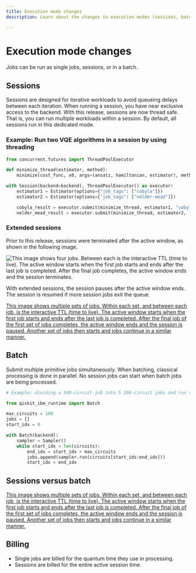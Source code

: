 ```yaml
---
title: Execution mode changes
description: Learn about the changes to execution modes (sessions, batch, and single jobs)

---
```


<span id="execution-modes"></span>

# Execution mode changes

Jobs can be run as single jobs, sessions, or in a batch.

## Sessions

Sessions are designed for iterative workloads to avoid queueing delays between each iteration. When running a session, you have near exclusive access to the backend.  With this release, sessions are now thread safe. That is, you can run multiple workloads within a session. By default, all sessions run in this dedicated mode. 

### Example: Run two VQE algorithms in a session by using threading

```python
from concurrent.futures import ThreadPoolExecutor

def minimize_thread(estimator, method):
    minimize(cost_func, x0, args=(ansatz, hamiltonian, estimator), method=method)

with Session(backend=backend), ThreadPoolExecutor() as executor:
    estimator1 = Estimator(options={"job_tags": ["cobyla"]})
    estimator2 = Estimator(options={"job_tags": ["nelder-mead"]})

    cobyla_result = executor.submit(minimize_thread, estimator1, "cobyla").result()
    nelder_mead_result = executor.submit(minimize_thread, estimator2, "nelder-mead").result()
```

### Extended sessions 

Prior to this release, sessions were terminated after the active window, as shown in the following image.

![This image shows four jobs.  Between each is the interactive TTL (time to live).  The active window starts when the first job starts and ends after the last job is completed. After the final job completes, the active window ends and the session terminates.](/images/api/qiskit-ibm-runtime/SessionTTL.png 'Figure 1: Session behavior prior to extended sessions')

With extended sessions, the session pauses after the active window ends. The session is resumed if more session jobs exit the queue. 

[This image shows multiple sets of jobs.  Within each set, and between each job, is the interactive TTL (time to live).  The active window starts when the first job starts and ends after the last job is completed. After the final job of the first set of jobs completes, the active window ends and the session is paused.  Another set of jobs then starts and jobs continue in a similar manner.](/images/api/qiskit-ibm-runtime/ExtendedSession.png 'Figure 2: Extended sessions')

## Batch

Submit multiple primitive jobs simultaneously. When batching, classical processing is done in parallel. No session jobs can start when batch jobs are being processed. 

```python
# Example: dividing a 500-circuit job into 5 100-circuit jobs and run them in batch

from qiskit_ibm_runtime import Batch

max_circuits = 100
jobs = []
start_idx = 0

with Batch(backend):
    sampler = Sampler()    
    while start_idx < len(circuits):
        end_idx = start_idx + max_circuits  
        jobs.append(sampler.run(circuits[start_ids:end_idx]))
        start_idx = end_idx
```

## Sessions versus batch 

[This image shows multiple sets of jobs.  Within each set, and between each job, is the interactive TTL (time to live).  The active window starts when the first job starts and ends after the last job is completed. After the final job of the first set of jobs completes, the active window ends and the session is paused.  Another set of jobs then starts and jobs continue in a similar manner.](/images/api/qiskit-ibm-runtime/SessionVsBatch.png 'Figure 3: Sessions compared to batch')

## Billing

* Single jobs are billed for the quantum time they use in processing. 
* Sessions are billed for the entire active session time. 
